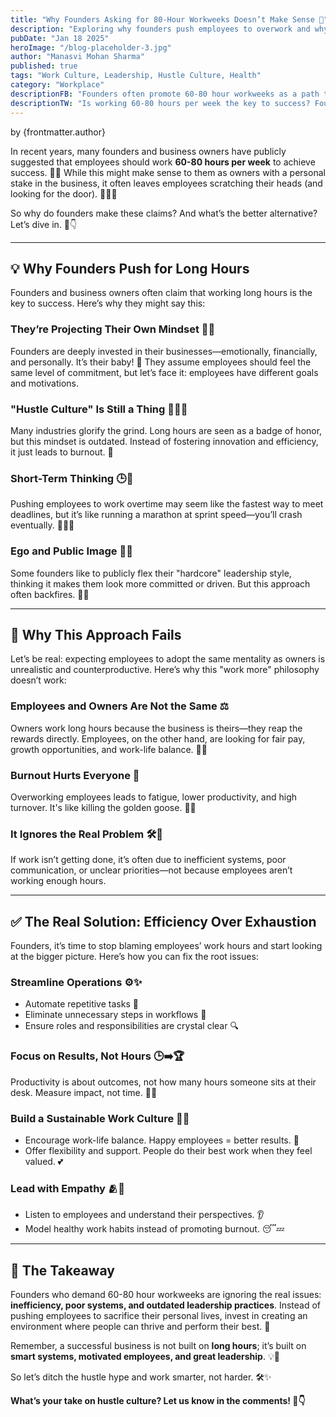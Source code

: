 ```yaml
---
title: "Why Founders Asking for 80-Hour Workweeks Doesn’t Make Sense 🚫"
description: "Exploring why founders push employees to overwork and why efficiency is a better solution than exhaustion."
pubDate: "Jan 18 2025"
heroImage: "/blog-placeholder-3.jpg"
author: "Manasvi Mohan Sharma"
published: true
tags: "Work Culture, Leadership, Hustle Culture, Health"
category: "Workplace"
descriptionFB: "Founders often promote 60-80 hour workweeks as a path to success, but is it effective? This post explores the reasons behind this mindset, why it fails, and how focusing on efficiency and employee well-being can lead to better results."
descriptionTW: "Is working 60-80 hours per week the key to success? Founders push for long hours, but it can hurt productivity and morale. Learn why focusing on efficiency, smart systems, and empathy is a better solution for sustainable success."
---
```


by {frontmatter.author}

In recent years, many founders and business owners have publicly suggested that employees should work **60-80 hours per week** to achieve success. 💼🚀 While this might make sense to them as owners with a personal stake in the business, it often leaves employees scratching their heads (and looking for the door). 🏃‍♂️💨

So why do founders make these claims? And what’s the better alternative? Let’s dive in. 🌊👇

---

## 💡 Why Founders Push for Long Hours

Founders and business owners often claim that working long hours is the key to success. Here’s why they might say this:

### They’re Projecting Their Own Mindset 🧠🔄

Founders are deeply invested in their businesses—emotionally, financially, and personally. It’s their baby! 👶 They assume employees should feel the same level of commitment, but let’s face it: employees have different goals and motivations.

### "Hustle Culture" Is Still a Thing 💪🏽🔥

Many industries glorify the grind. Long hours are seen as a badge of honor, but this mindset is outdated. Instead of fostering innovation and efficiency, it just leads to burnout. 🥱

### Short-Term Thinking 🕒💭

Pushing employees to work overtime may seem like the fastest way to meet deadlines, but it’s like running a marathon at sprint speed—you’ll crash eventually. 🏃‍♂️💥

### Ego and Public Image 👑📣

Some founders like to publicly flex their "hardcore" leadership style, thinking it makes them look more committed or driven. But this approach often backfires. 🤦‍♂️

---

## 🚨 Why This Approach Fails

Let’s be real: expecting employees to adopt the same mentality as owners is unrealistic and counterproductive. Here’s why this "work more" philosophy doesn’t work:

### Employees and Owners Are Not the Same ⚖️

Owners work long hours because the business is theirs—they reap the rewards directly. Employees, on the other hand, are looking for fair pay, growth opportunities, and work-life balance. 🏡✨

### Burnout Hurts Everyone 🧨

Overworking employees leads to fatigue, lower productivity, and high turnover. It's like killing the golden goose. 🦢💀

### It Ignores the Real Problem 🛠️🚧

If work isn’t getting done, it’s often due to inefficient systems, poor communication, or unclear priorities—not because employees aren’t working enough hours.

---

## ✅ The Real Solution: Efficiency Over Exhaustion

Founders, it’s time to stop blaming employees’ work hours and start looking at the bigger picture. Here’s how you can fix the root issues:

### Streamline Operations ⚙️✨

- Automate repetitive tasks 🤖
- Eliminate unnecessary steps in workflows 🔄
- Ensure roles and responsibilities are crystal clear 🔍

### Focus on Results, Not Hours 🕒➡️🏆

Productivity is about outcomes, not how many hours someone sits at their desk. Measure impact, not time. 🧮✅

### Build a Sustainable Work Culture 🌱🌈

- Encourage work-life balance. Happy employees = better results. 🎉
- Offer flexibility and support. People do their best work when they feel valued. 💕

### Lead with Empathy 🫂💬

- Listen to employees and understand their perspectives. 👂
- Model healthy work habits instead of promoting burnout. 😴💤

---

## 🚀 The Takeaway

Founders who demand 60-80 hour workweeks are ignoring the real issues: **inefficiency, poor systems, and outdated leadership practices**. Instead of pushing employees to sacrifice their personal lives, invest in creating an environment where people can thrive and perform their best. 🌟

Remember, a successful business is not built on **long hours**; it’s built on **smart systems, motivated employees, and great leadership**. 💡👊

So let’s ditch the hustle hype and work smarter, not harder. 🛠️✨

**What’s your take on hustle culture? Let us know in the comments! 💬👇**
